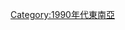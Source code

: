 {{yearcat}}
{{year by category
|m=1
|c=9
|d=9
|y=8
|cat=東南亞
|sortkey=東南亞
|parent=依年份劃分的20世紀東南亞
|subcat=1998年亞洲
}}
[[Category:1990年代東南亞|Category:1990年代東南亞]]